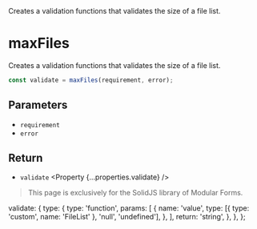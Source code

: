 
<Title>maxFiles</Title>
<Description>
  Creates a validation functions that validates the size of a file list.
</Description>

# maxFiles

<Solid block>

Creates a validation functions that validates the size of a file list.

```ts
const validate = maxFiles(requirement, error);
```

## Parameters

- `requirement` <Property type="number" />
- `error` <Property type="string" />

## Return

- `validate` <Property {...properties.validate} />

</Solid>

<Qwik block>

> This page is exclusively for the SolidJS library of Modular Forms.

</Qwik>

  validate: {
    type: {
      type: 'function',
      params: [
        {
          name: 'value',
          type: [{ type: 'custom', name: 'FileList' }, 'null', 'undefined'],
        },
      ],
      return: 'string',
    },
  },
};
